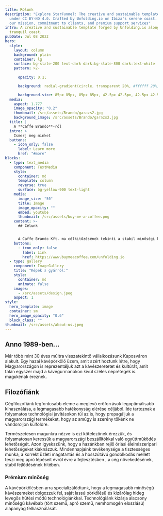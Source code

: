 ```yaml
---
title: Rólunk
description: "Explore StarFunnel: The creative and sustainable template released
  under CC BY-ND 4.0. Crafted by Unfolding.io on Ibiza's serene coast. Discover
  our mission, commitment to clients, and premium support services"
intro: A creative and sustainable template forged by Unfolding.io along Ibiza's
  tranquil coast.
pubDate: Jul 08 2022
hero:
  style:
    layout: column
    background: plain
    container: lg
    surface: bg-slate-200 text-dark dark:bg-slate-800 dark:text-white
    pattern: >2-
       
      opacity: 0.1;

      background: radial-gradient(circle, transparent 20%, #ffffff 20%, #ffffff 80%, transparent 80%, transparent), radial-gradient(circle, transparent 20%, #ffffff 20%, #ffffff 80%, transparent 80%, transparent) 42.5px 42.5px, linear-gradient(#000000 3.4000000000000004px, transparent 3.4000000000000004px) 0 -1.7000000000000002px, linear-gradient(90deg, #000000 3.4000000000000004px, #ffffff 3.4000000000000004px) -1.7000000000000002px 0;

      background-size: 85px 85px, 85px 85px, 42.5px 42.5px, 42.5px 42.5px;
  media:
    aspect: 1.777
    image_opacity: "0.2"
    thumbnail: /src/assets/Brando/garazs2.jpg
    background_image: /src/assets/Brando/garazs2.jpg
  title: |
    A **Caffe Brando**-ról
  intro: >
    Ismerj meg minket
  buttons:
    - icon_only: false
      label: Learn more
      href: "#more"
blocks:
  - type: text_media
    component: TextMedia
    style:
      container: md
      template: column
      reverse: true
      surface: bg-yellow-900 text-light
    media:
      image_size: "50"
      title: Image
      image_opacity: ""
      embed: youtube
      thumbnail: /src/assets/buy-me-a-coffee.png
    content: >-
      ## Célunk


      A Caffe Brando Kft. ma célkitűzésének tekinti a stabil minőségi kávétermékek széles körű gyártását. Ennek köszönhetően a **Brando TOP termékünk** a 2005 év Termék Nagydíj minősítésen dicsérő oklevélben részesült.
    buttons:
      - icon_only: false
        label: Link
        href: https://www.buymeacoffee.com/unfolding.io
  - type: gallery
    component: ImageGallery
    title: "Képek a gyárról:"
    style:
      container: md
      animate: false
    images:
      - /src/assets/design.jpeg
    aspect: 1
style:
  hero_template: image
  container: sm
  hero_image_opacity: "0.6"
  block_class: "" 
thumbnail: /src/assets/about-us.jpeg
---
```


## Anno 1989-ben...

Már több mint 30 éves múltra visszatekintő vállalkozásunk Kaposváron alakult. Egy hazai kávépörkölő üzem, amit azért hoztunk létre, hogy Magyarországon is reprezentáljuk azt a kávészeretetet és kultúrát, amit talán egyszer majd a kávégurmanokon kívül széles néprétegek is magukénak éreznek.

## Filozófiánk

Cégfilozófiánk legfontosabb eleme a meglevő erőforrások legoptimálisabb kihasználása, a legmagasabb hatékonyság elérése céljából. Ide tartoznak a folyamatos technológiai javításokon túl az is, hogy propagáljuk a magyarországi termékeket, hogy az amúgy is szerény tőkénk ne vándoroljon külföldre.

Természetesen magunkra nézve is ezt kötelezőnek érezzük, és folyamatosan keressük a magyarországi beszállítókkal való együttműködés lehetőségét. Azon igyekszünk, hogy a hazánkban rejlő óriási élelmiszeripari lehetőségeket kiaknázzuk. Mindennapjaink tevékenysége a tisztességes munka, a korrekt üzleti magatartás és a hosszútávú gondolkodás mellett teszi meg apró lépéseit évről évre a fejlesztésben , a cég növekedésének, stabil fejlődésének hitében.

### Prémium minőség

A kávépörkölésben arra specializálódtunk, hogy a legmagasabb minőségű kávészemeket dolgozzuk fel, saját lassú pörkölésű és kizárólag hideg levegős hűtési módú technológiánkkal. Technológiánk kizárja alacsony minőségű kávébab (tört szemű, apró szemű, nemhomogén eloszlású) alapanyag felhasználását.
